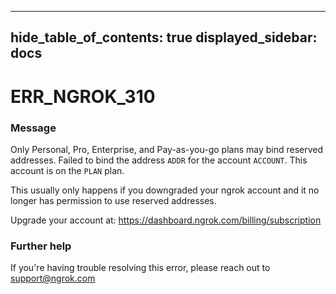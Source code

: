 

---
hide_table_of_contents: true
displayed_sidebar: docs
---


# ERR_NGROK_310

### Message
Only Personal, Pro, Enterprise, and Pay-as-you-go plans may bind reserved addresses.
Failed to bind the address `ADDR` for the account `ACCOUNT`.
This account is on the `PLAN` plan.

This usually only happens if you downgraded your ngrok account and it no
longer has permission to use reserved addresses.

Upgrade your account at: https://dashboard.ngrok.com/billing/subscription

<ErrorDetails error="err_ngrok_310" />



### Further help
If you're having trouble resolving this error, please reach out to [support@ngrok.com](mailto:support@ngrok.com?subject=Help%20with%20ERR_NGROK_310)

